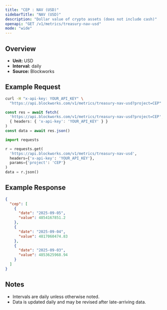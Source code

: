 ```yaml
---
title: "CEP : NAV (USD)"
sidebarTitle: "NAV (USD)"
description: "Dollar value of crypto assets (does not include cash)"
openapi: "GET /v1/metrics/treasury-nav-usd"
mode: "wide"
---
```


## Overview

- **Unit:** USD
- **Interval:** daily
- **Source:** Blockworks

## Example Request

<CodeGroup>

```bash cURL
curl -H "x-api-key: YOUR_API_KEY" \
  "https://api.blockworks.com/v1/metrics/treasury-nav-usd?project=CEP"
```

```typescript TypeScript
const res = await fetch(
  'https://api.blockworks.com/v1/metrics/treasury-nav-usd?project=CEP',
  { headers: { 'x-api-key': 'YOUR_API_KEY' } }
)
const data = await res.json()
```

```python Python
import requests

r = requests.get(
  'https://api.blockworks.com/v1/metrics/treasury-nav-usd',
  headers={'x-api-key': 'YOUR_API_KEY'},
  params={'project': 'CEP'}
)
data = r.json()
```

</CodeGroup>

## Example Response

```json
{
  "cep": [
    {
      "date": "2025-09-05",
      "value": 4854167851.2
    },
    {
      "date": "2025-09-04",
      "value": 4817060474.83
    },
    {
      "date": "2025-09-03",
      "value": 4853625968.94
    }
  ]
}
```

## Notes
- Intervals are daily unless otherwise noted.
- Data is updated daily and may be revised after late-arriving data.
